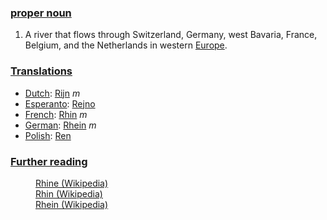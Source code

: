 ===[[proper noun]]===

# A river that flows through Switzerland, Germany, west Bavaria, France, Belgium, and the Netherlands in western [[Europe]].

===[[Translations]]===
*[[Dutch]]: [[Rijn]] ''m''
*[[Esperanto]]: [[Rejno]]
*[[French]]: [[Rhin]] ''m''
*[[German]]: [[Rhein]] ''m''
*[[Polish]]: [[Ren]]

===[[Further reading]]===

:[[en:Rhine|Rhine (Wikipedia)]]
:[[fr:Rhin|Rhin (Wikipedia)]]
:[[de:Rhein|Rhein (Wikipedia)]]